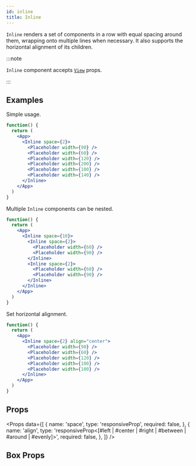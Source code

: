 ```yaml
---
id: inline
title: Inline
---
```



`Inline` renders a set of components in a row with equal spacing around them, wrapping onto multiple lines when necessary. It also supports the horizontal alignment of its children.

:::note

`Inline` component accepts [`View`](https://reactnative.dev/docs/view) props.

:::

## Examples

Simple usage.

```jsx live
function() {
  return (
    <App>
      <Inline space={2}>
        <Placeholder width={90} />
        <Placeholder width={60} />
        <Placeholder width={120} />
        <Placeholder width={200} />
        <Placeholder width={100} />
        <Placeholder width={140} />
      </Inline>
    </App>
  )
}
```

Multiple `Inline` components can be nested.

```jsx live
function() {
  return (
    <App>
      <Inline space={10}>
        <Inline space={2}>
          <Placeholder width={60} />
          <Placeholder width={90} />
        </Inline>
        <Inline space={2}>
          <Placeholder width={60} />
          <Placeholder width={90} />
        </Inline>
      </Inline>
    </App>
  )
}
```

Set horizontal alignment.

```jsx live
function() {
  return (
    <App>
      <Inline space={2} align="center">
        <Placeholder width={90} />
        <Placeholder width={60} />
        <Placeholder width={120} />
        <Placeholder width={100} />
        <Placeholder width={100} />
      </Inline>
    </App>
  )
}
```


## Props

<Props
  data={[
    {
      name: 'space',
      type: 'responsiveProp<float>',
      required: false,
    },
    {
      name: 'align',
      type: 'responsiveProp<[#left | #center | #right | #between | #around | #evenly]>',
      required: false,
    },
  ]}
/>


## Box Props

<BoxProps />
